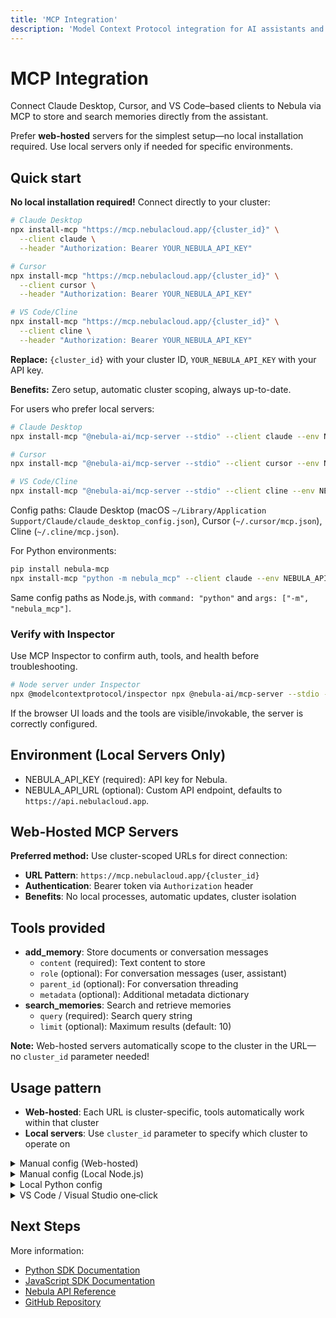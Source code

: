 ```yaml
---
title: 'MCP Integration'
description: 'Model Context Protocol integration for AI assistants and applications'
---
```


# MCP Integration
 
Connect Claude Desktop, Cursor, and VS Code–based clients to Nebula via MCP to store and search memories directly from the assistant.

<Info>Prefer <b>web-hosted</b> servers for the simplest setup—no local installation required. Use local servers only if needed for specific environments.</Info>

## Quick start

<Tabs>
  <Tab title="Web-Hosted (Recommended)">

  **No local installation required!** Connect directly to your cluster:

  ```bash
  # Claude Desktop
  npx install-mcp "https://mcp.nebulacloud.app/{cluster_id}" \
    --client claude \
    --header "Authorization: Bearer YOUR_NEBULA_API_KEY"

  # Cursor
  npx install-mcp "https://mcp.nebulacloud.app/{cluster_id}" \
    --client cursor \
    --header "Authorization: Bearer YOUR_NEBULA_API_KEY"

  # VS Code/Cline
  npx install-mcp "https://mcp.nebulacloud.app/{cluster_id}" \
    --client cline \
    --header "Authorization: Bearer YOUR_NEBULA_API_KEY"
  ```

  **Replace:** `{cluster_id}` with your cluster ID, `YOUR_NEBULA_API_KEY` with your API key.

  **Benefits:** Zero setup, automatic cluster scoping, always up-to-date.

  </Tab>
  <Tab title="Local Node.js">

  For users who prefer local servers:

  ```bash
  # Claude Desktop
  npx install-mcp "@nebula-ai/mcp-server --stdio" --client claude --env NEBULA_API_KEY=your_api_key

  # Cursor
  npx install-mcp "@nebula-ai/mcp-server --stdio" --client cursor --env NEBULA_API_KEY=your_api_key

  # VS Code/Cline
  npx install-mcp "@nebula-ai/mcp-server --stdio" --client cline --env NEBULA_API_KEY=your_api_key
  ```

  Config paths: Claude Desktop (macOS `~/Library/Application Support/Claude/claude_desktop_config.json`), Cursor (`~/.cursor/mcp.json`), Cline (`~/.cline/mcp.json`).

  </Tab>
  <Tab title="Local Python">

  For Python environments:

  ```bash
  pip install nebula-mcp
  npx install-mcp "python -m nebula_mcp" --client claude --env NEBULA_API_KEY=your_api_key
  ```

  Same config paths as Node.js, with `command: "python"` and `args: ["-m", "nebula_mcp"]`.

  </Tab>
</Tabs>

### Verify with Inspector
Use MCP Inspector to confirm auth, tools, and health before troubleshooting.

```bash
# Node server under Inspector
npx @modelcontextprotocol/inspector npx @nebula-ai/mcp-server --stdio --api-key your_api_key
```

If the browser UI loads and the tools are visible/invokable, the server is correctly configured.

## Environment (Local Servers Only)
- NEBULA_API_KEY (required): API key for Nebula.
- NEBULA_API_URL (optional): Custom API endpoint, defaults to `https://api.nebulacloud.app`.

## Web-Hosted MCP Servers
**Preferred method:** Use cluster-scoped URLs for direct connection:
- **URL Pattern**: `https://mcp.nebulacloud.app/{cluster_id}`
- **Authentication**: Bearer token via `Authorization` header
- **Benefits**: No local processes, automatic updates, cluster isolation

## Tools provided
- **add_memory**: Store documents or conversation messages
  - `content` (required): Text content to store
  - `role` (optional): For conversation messages (user, assistant)
  - `parent_id` (optional): For conversation threading
  - `metadata` (optional): Additional metadata dictionary
- **search_memories**: Search and retrieve memories
  - `query` (required): Search query string
  - `limit` (optional): Maximum results (default: 10)

**Note:** Web-hosted servers automatically scope to the cluster in the URL—no `cluster_id` parameter needed!

## Usage pattern
- **Web-hosted**: Each URL is cluster-specific, tools automatically work within that cluster
- **Local servers**: Use `cluster_id` parameter to specify which cluster to operate on

<Details>
  <Summary>Manual config (Web-hosted)</Summary>

  Add cluster-specific MCP servers directly to your client config:

  ```json
  {
    "mcpServers": {
      "nebula-cluster-1": {
        "url": "https://mcp.nebulacloud.app/cluster_123",
        "headers": {
          "Authorization": "Bearer your_api_key_here"
        }
      },
      "nebula-cluster-2": {
        "url": "https://mcp.nebulacloud.app/cluster_456",
        "headers": {
          "Authorization": "Bearer your_api_key_here"
        }
      }
    }
  }
  ```

</Details>

<Details>
  <Summary>Manual config (Local Node.js)</Summary>

  For local server installations:

  ```json
  {
    "mcpServers": {
      "nebula": {
        "command": "npx",
        "args": ["-y", "@nebula-ai/mcp-server", "--stdio"],
        "env": {
          "NEBULA_API_KEY": "your_api_key_here",
          "NEBULA_API_URL": "https://api.nebulacloud.app"
        }
      }
    }
  }
  ```

</Details>

<Details>
  <Summary>Local Python config</Summary>

  For Python environments using local servers:

  ```bash
  pip install nebula-mcp
  npx install-mcp "python -m nebula_mcp" --client claude --env NEBULA_API_KEY=your_api_key
  ```

  Manual config with `command: "python"`, `args: ["-m", "nebula_mcp"]`:

  ```json
  {
    "mcpServers": {
      "nebula": {
        "command": "python",
        "args": ["-m", "nebula_mcp"],
        "env": {
          "NEBULA_API_KEY": "your_api_key_here",
          "NEBULA_API_URL": "https://api.nebulacloud.app"
        }
      }
    }
  }
  ```

</Details>

<Details>
  <Summary>VS Code / Visual Studio one‑click</Summary>
  
  VS Code supports installing MCP servers directly from the web or the MCP Servers view; add an “Install in VS Code” badge to prefill the config.
  
  Visual Studio supports a deep‑link installer (`vsweb+mcp:/install?<encoded_json>`) for stdio/http servers; add an “Install in Visual Studio” badge.
  
</Details>

## Next Steps

More information:
- [Python SDK Documentation](/clients/python)
- [JavaScript SDK Documentation](/clients/nodejs)
- [Nebula API Reference](/api-reference/overview)
- [GitHub Repository](https://github.com/nebula-ai/nebula)
